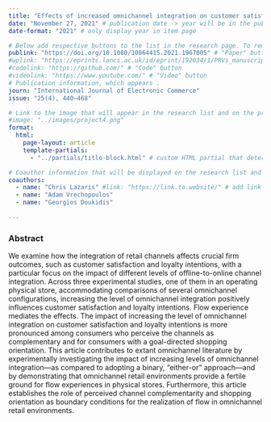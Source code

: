 ```yaml
---
title: "Effects of increased omnichannel integration on customer satisfaction and loyalty intentions"
date: "November 27, 2021" # publication date -> year will be in the publication list 
date-format: "2021" # only display year in item page 

# Below add respective buttons to the list in the research page. To remove buttons that are not needed, just remove the respective link here. 
publink: "https://doi.org/10.1080/10864415.2021.1967005" # "Paper" button 
#wplink: "https://eprints.lancs.ac.uk/id/eprint/192034/1/PRVs_manuscript_2023.02.17.pdf"  # "Working Paper" button
#codelink: "https://github.com/" # "Code" button
#videolink: "https://www.youtube.com/" # "Video" button
# Publication information, which appears . 
journ: "International Journal of Electronic Commerce" 
issue: "25(4), 440–468"

# Link to the image that will appear in the research list and on the project page. If no image should appear, just remove the link here. 
#image: "../images/project4.png"
format: 
  html:
    page-layout: article
    template-partials: 
      - "../partials/title-block.html" # custom HTML partial that determines how the title block is displayed (with image, author and journal information). 

# Coauthor information that will be displayed on the research list and on the project page. 
coauthors:
  - name: "Chris Lazaris" #link: "https://link.to.website/" # add link to co-author's website here. If no link should appear, just remove the link here.
  - name: "Adam Vrechopoulos"
  - name: "Georgios Doukidis"
    
---
```


### Abstract

We examine how the integration of retail channels affects crucial firm outcomes, such as customer satisfaction and loyalty intentions, with a particular focus on the impact of different levels of offline-to-online channel integration. Across three experimental studies, one of them in an operating physical store, accommodating comparisons of several omnichannel configurations, increasing the level of omnichannel integration positively influences customer satisfaction and loyalty intentions. Flow experience mediates the effects. The impact of increasing the level of omnichannel integration on customer satisfaction and loyalty intentions is more pronounced among consumers who perceive the channels as complementary and for consumers with a goal-directed shopping orientation. This article contributes to extant omnichannel literature by experimentally investigating the impact of increasing levels of omnichannel integration—as compared to adopting a binary, “either-or” approach—and by demonstrating that omnichannel retail environments provide a fertile ground for flow experiences in physical stores. Furthermore, this article establishes the role of perceived channel complementarity and shopping orientation as boundary conditions for the realization of flow in omnichannel retail environments.
